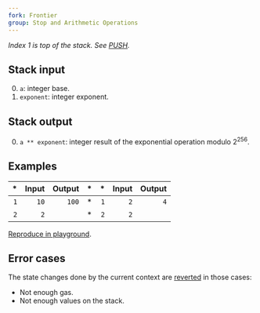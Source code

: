 ```yaml
---
fork: Frontier
group: Stop and Arithmetic Operations
---
```


*Index 1 is top of the stack. See [PUSH](/#60).*

## Stack input

0. `a`: integer base.
1. `exponent`: integer exponent.

## Stack output

0. `a ** exponent`: integer result of the exponential operation modulo 2<sup>256</sup>.

## Examples

| * | Input | Output | * | * | Input | Output |
|--:|------:|-------:|--:|--:|------:|-------:|
| `1` | `10` | `100` | * | `1` | `2` | `4` |
| `2` | `2` | | * | `2` | `2` | |

[Reproduce in playground](/playground?unit=Wei&codeType=Mnemonic&code='z1~2~10wyyz2~2~2w'~yPUSH1%20z%2F%2F%20Example%20y%5CnwyEXP%01wyz~_).

## Error cases

The state changes done by the current context are [reverted](#FD) in those cases:
- Not enough gas.
- Not enough values on the stack.
